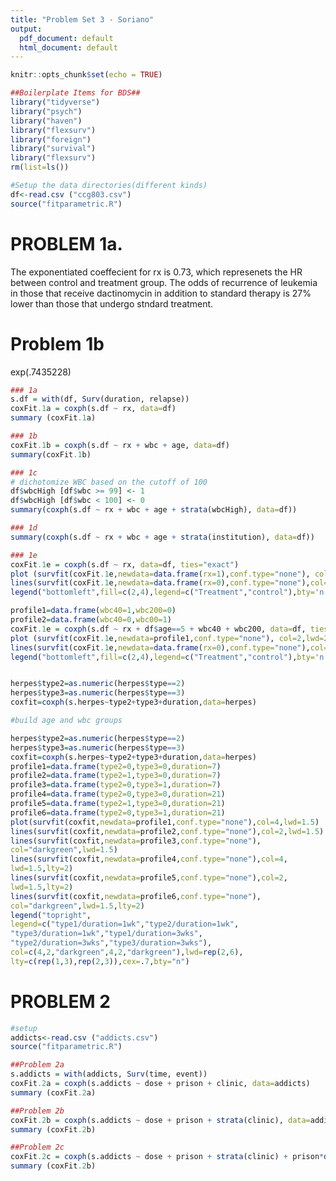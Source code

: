 ```yaml
---
title: "Problem Set 3 - Soriano"
output:
  pdf_document: default
  html_document: default
---
```


```r
knitr::opts_chunk$set(echo = TRUE)
```


```r
##Boilerplate Items for BDS##
library("tidyverse") 
library("psych")
library("haven")
library("flexsurv")
library("foreign")
library("survival")
library("flexsurv")
rm(list=ls())

#Setup the data directories(different kinds)
df<-read.csv ("ccg803.csv")
source("fitparametric.R")
```

# PROBLEM 1a.
The exponentiated coeffecient for rx is 0.73, which represenets the HR between control and treatment group. The odds of recurrence of leukemia in those that receive dactinomycin in addition to standard therapy is 27% lower than those that undergo stndard treatment.

# Problem 1b
exp(.7435228)

```r
### 1a
s.df = with(df, Surv(duration, relapse))
coxFit.1a = coxph(s.df ~ rx, data=df)
summary (coxFit.1a)

### 1b
coxFit.1b = coxph(s.df ~ rx + wbc + age, data=df)
summary(coxFit.1b)

### 1c
# dichotomize WBC based on the cutoff of 100
df$wbcHigh [df$wbc >= 99] <- 1
df$wbcHigh [df$wbc < 100] <- 0
summary(coxph(s.df ~ rx + wbc + age + strata(wbcHigh), data=df))

### 1d
summary(coxph(s.df ~ rx + wbc + age + strata(institution), data=df))

### 1e
coxFit.1e = coxph(s.df ~ rx, data=df, ties="exact")
plot (survfit(coxFit.1e,newdata=data.frame(rx=1),conf.type="none"), col=2,lwd=2)
lines(survfit(coxFit.1e,newdata=data.frame(rx=0),conf.type="none"),col=4,lwd=2)
legend("bottomleft",fill=c(2,4),legend=c("Treatment","control"),bty='n')

profile1=data.frame(wbc40=1,wbc200=0)
profile2=data.frame(wbc40=0,wbc00=1)
coxFit.1e = coxph(s.df ~ rx + df$age==5 + wbc40 + wbc200, data=df, ties="exact")
plot (survfit(coxFit.1e,newdata=profile1,conf.type="none"), col=2,lwd=2)
lines(survfit(coxFit.1e,newdata=data.frame(rx=0),conf.type="none"),col=4,lwd=2)
legend("bottomleft",fill=c(2,4),legend=c("Treatment","control"),bty='n')


herpes$type2=as.numeric(herpes$type==2)
herpes$type3=as.numeric(herpes$type==3)
coxfit=coxph(s.herpes~type2+type3+duration,data=herpes)

#build age and wbc groups

herpes$type2=as.numeric(herpes$type==2)
herpes$type3=as.numeric(herpes$type==3)
coxfit=coxph(s.herpes~type2+type3+duration,data=herpes)
profile1=data.frame(type2=0,type3=0,duration=7)
profile2=data.frame(type2=1,type3=0,duration=7)
profile3=data.frame(type2=0,type3=1,duration=7)
profile4=data.frame(type2=0,type3=0,duration=21)
profile5=data.frame(type2=1,type3=0,duration=21)
profile6=data.frame(type2=0,type3=1,duration=21)
plot(survfit(coxfit,newdata=profile1,conf.type="none"),col=4,lwd=1.5)
lines(survfit(coxfit,newdata=profile2,conf.type="none"),col=2,lwd=1.5)
lines(survfit(coxfit,newdata=profile3,conf.type="none"),
col="darkgreen",lwd=1.5)
lines(survfit(coxfit,newdata=profile4,conf.type="none"),col=4,
lwd=1.5,lty=2)
lines(survfit(coxfit,newdata=profile5,conf.type="none"),col=2,
lwd=1.5,lty=2)
lines(survfit(coxfit,newdata=profile6,conf.type="none"),
col="darkgreen",lwd=1.5,lty=2)
legend("topright",
legend=c("type1/duration=1wk","type2/duration=1wk",
"type3/duration=1wk","type1/duration=3wks",
"type2/duration=3wks","type3/duration=3wks"),
col=c(4,2,"darkgreen",4,2,"darkgreen"),lwd=rep(2,6),
lty=c(rep(1,3),rep(2,3)),cex=.7,bty="n")
```
# PROBLEM 2

```r
#setup
addicts<-read.csv ("addicts.csv")
source("fitparametric.R")
```

```r
##Problem 2a
s.addicts = with(addicts, Surv(time, event))
coxFit.2a = coxph(s.addicts ~ dose + prison + clinic, data=addicts)
summary (coxFit.2a)

##Problem 2b
coxFit.2b = coxph(s.addicts ~ dose + prison + strata(clinic), data=addicts)
summary (coxFit.2b)

##Problem 2c
coxFit.2c = coxph(s.addicts ~ dose + prison + strata(clinic) + prison*dose, data=addicts)
summary (coxFit.2b)



```
